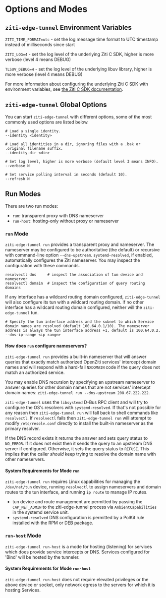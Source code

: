 
# Options and Modes

## `ziti-edge-tunnel` Environment Variables

`ZITI_TIME_FORMAT=utc` - set the log message time format to UTC timestamp instead of milliseconds since start

`ZITI_LOG=4` - set the log level of the underlying Ziti C SDK, higher is more verbose (level 4 means DEBUG)

`TLSUV_DEBUG=4` - set the log level of the underlying libuv library, higher is more verbose (level 4 means DEBUG)

For more information about configuring the underlying Ziti C SDK with environment variables, see [the Ziti C SDK documentation](/reference/developer/sdk/ziti-sdk-c.mdx).

## `ziti-edge-tunnel` Global Options

You can start `ziti-edge-tunnel` with different options, some of the most commonly used options are listed below.

```text
# Load a single identity.
--identity <identity>
```

```text
# Load all identities in a dir, ignoring files with a .bak or .original filename suffix.
--identity-dir <dir>
```

```text
# Set log level, higher is more verbose (default level 3 means INFO).
--verbose N
```

```text
# Set service polling interval in seconds (default 10).
--refresh N
```

## Run Modes

There are two run modes:

* `run`: transparent proxy with DNS nameserver
* `run-host`: hosting-only without proxy or nameserver

### `run` Mode

`ziti-edge-tunnel run` provides a transparent proxy and nameserver. The nameserver may be configured to be authoritative (the default) or recursive with command-line option `--dns-upstream`. `systemd-resolved`, if enabled, automatically configures the Ziti nameserver. You may inspect the configuration with these commands.

```text
resolvectl dns     # inspect the association of tun device and nameserver
resolvectl domain  # inspect the configuration of query routing domains
```

If any interface has a wildcard routing domain configured, `ziti-edge-tunnel` will also configure its tun with a wildcard routing domain. If no other interface has a wildcard routing domain configured, neither will the `ziti-edge-tunnel` tun.

```text
# Specify the tun interface address and the subnet to which Service domain names are resolved (default 100.64.0.1/10). The nameserver address is always the tun interface address +1, default is 100.64.0.2.
--dns-ip-range <ip range>
```

#### How does `run` configure nameservers?

`ziti-edge-tunnel run` provides a built-in nameserver that will answer queries that exactly match authorized OpenZiti services' intercept domain names and will respond with a hard-fail `NXDOMAIN` code if the query does not match an authorized service.

You may enable DNS recursion by specifying an upstream nameserver to answer queries for other domain names that are not services' intercept domain names: `ziti-edge-tunnel run --dns-upstream 208.67.222.222`.

`ziti-edge-tunnel` uses the `libsystemd` D-Bus RPC client and will try to configure the OS's resolvers with `systemd-resolved`. If that's not possible for any reason then `ziti-edge-tunnel run` will fall back to shell commands like `resolvectl`. If `resolvectl` fails then `ziti-edge-tunnel run` will attempt to modify `/etc/resolv.conf` directly to install the built-in nameserver as the primary resolver.

If the DNS record exists it returns the answer and sets query status to `NO_ERROR`. If it does not exist then it sends the query to an upstream DNS server if configured. Otherwise, it sets the query status to `REFUSE`. This implies that the caller *should* keep trying to resolve the domain name with other nameservers.

#### System Requirements for Mode `run`

`ziti-edge-tunnel run` requires Linux capabilities for managing the `/dev/net/tun` device, running `resolvectl` to assign nameservers and domain routes to the tun interface, and running `ip route` to manage IP routes.

* tun device and route management are permitted by passing the `CAP_NET_ADMIN` to the ziti-edge-tunnel process via `AmbientCapabilities` in the systemd service unit.
* `systemd-resolved` DNS configuration is permitted by a PolKit rule installed with the RPM or DEB package.

### `run-host` Mode

`ziti-edge-tunnel run-host` is a mode for hosting (listening) for services which does provide service intercepts or DNS. Services configured for 'Bind' will be hosted by the tunneler.

#### System Requirements for Mode `run-host`

`ziti-edge-tunnel run-host` does not require elevated privileges or the above device or socket, only network egress to the servers for which it is hosting Services.
